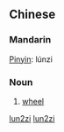 {{zh-forms|[[轮]][[子]]|[[輪子]]}}
==Chinese==
===Mandarin===
[[Pinyin]]: lúnzi
===Noun===
# [[wheel]]

[[Category:zh-cn:Intermediate Mandarin|lun2zi]]
[[Category:zh-cn:Simple machines|lun2zi]]